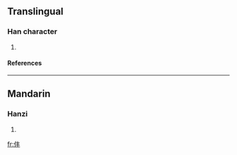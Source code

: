 ==Translingual==
===Han character===
{{Han char|rad=人|as=04|sn=6|four=|canj=人手十 (OQJ)}}
# {{defn|Han}}
====References====
{{Han ref|kx=0094.220|dkj=00414|dj=0200.130|hdz=10122.040|uh=4EF9|ud=20217}}
----
==Mandarin==
===Hanzi===
{{cmn-hanzi|pin=[[fēng]] (feng1)|wg=feng<sup>1</sup>}}
# {{defn|Mandarin}}




[[fr:仹]]